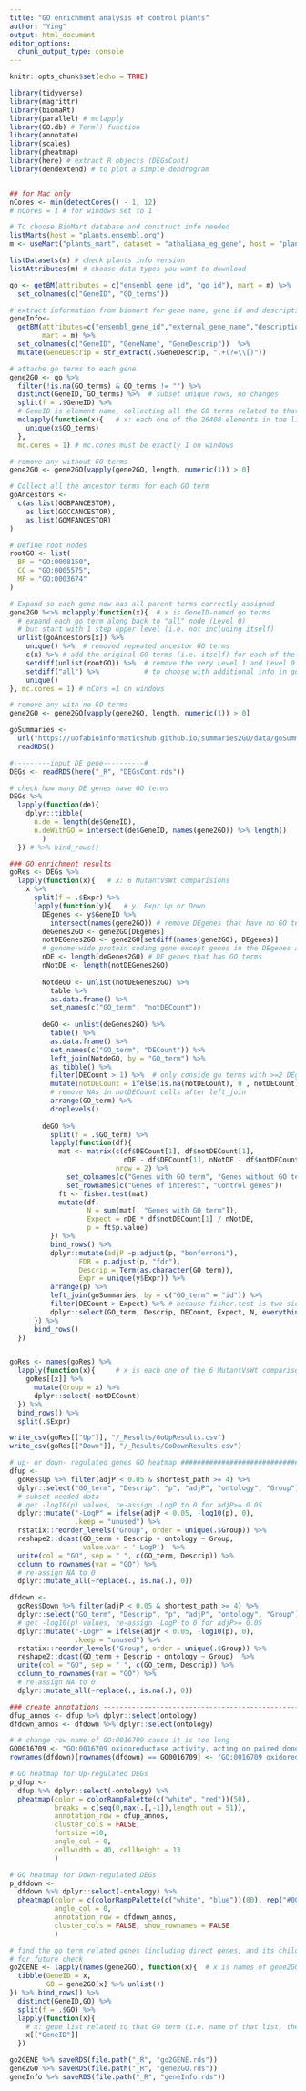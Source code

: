 ```yaml
---
title: "GO enrichment analysis of control plants"
author: "Ying"
output: html_document
editor_options: 
  chunk_output_type: console
---
```


```r
knitr::opts_chunk$set(echo = TRUE)
```

```r
library(tidyverse)
library(magrittr)
library(biomaRt)
library(parallel) # mclapply
library(GO.db) # Term() function
library(annotate)
library(scales)
library(pheatmap)
library(here) # extract R objects (DEGsCont)
library(dendextend) # to plot a simple dendrogram


## for Mac only
nCores <- min(detectCores() - 1, 12)
# nCores = 1 # for windows set to 1

```

```r
# To choose BioMart database and construct info needed
listMarts(host = "plants.ensembl.org")
m <- useMart("plants_mart", dataset = "athaliana_eg_gene", host = "plants.ensembl.org")

listDatasets(m) # check plants info version
listAttributes(m) # choose data types you want to download

go <- getBM(attributes = c("ensembl_gene_id", "go_id"), mart = m) %>% 
  set_colnames(c("GeneID", "GO_terms")) 

# extract information from biomart for gene name, gene id and description
geneInfo<-
  getBM(attributes=c("ensembl_gene_id","external_gene_name","description"),
        mart = m) %>%
  set_colnames(c("GeneID", "GeneName", "GeneDescrip"))  %>% 
  mutate(GeneDescrip = str_extract(.$GeneDescrip, ".+(?=\\[)"))

```

```r
# attache go terms to each gene
gene2GO <- go %>%
  filter(!is.na(GO_terms) & GO_terms != "") %>%  
  distinct(GeneID, GO_terms) %>%  # subset unique rows, no changes
  split(f = .$GeneID) %>% 
  # GeneID is element name, collecting all the GO terms related to that GeneID
  mclapply(function(x){   # x: each one of the 26408 elements in the list
    unique(x$GO_terms)    
  }, 
  mc.cores = 1) # mc.cores must be exactly 1 on windows

# remove any without GO terms
gene2GO <- gene2GO[vapply(gene2GO, length, numeric(1)) > 0]  

```

```r
# Collect all the ancestor terms for each GO term
goAncestors <- 
  c(as.list(GOBPANCESTOR),
    as.list(GOCCANCESTOR),
    as.list(GOMFANCESTOR)
)

# Define root nodes
rootGO <- list(
  BP = "GO:0008150",
  CC = "GO:0005575",
  MF = "GO:0003674"
)

# Expand so each gene now has all parent terms correctly assigned
gene2GO %<>% mclapply(function(x){  # x is GeneID-named go terms
  # expand each go term along back to "all" node (Level 0)
  # but start with 1 step upper level (i.e. not including itself)
  unlist(goAncestors[x]) %>% 
    unique() %>%  # removed repeated ancestor GO terms
    c(x) %>% # add the original GO terms (i.e. itself) for each of the 26411 gene2GO lists of GO terms
    setdiff(unlist(rootGO)) %>%  # remove the very Level 1 and Level 0 but give free level 
    setdiff("all") %>%           # to choose with additional info in goSummaries
    unique()
}, mc.cores = 1) # nCors =1 on windows

# remove any with no GO terms
gene2GO <- gene2GO[vapply(gene2GO, length, numeric(1)) > 0] 

goSummaries <- 
  url("https://uofabioinformaticshub.github.io/summaries2GO/data/goSummaries.RDS") %>%
  readRDS()
```

```r
#---------input DE gene----------#
DEGs <- readRDS(here("_R", "DEGsCont.rds"))

# check how many DE genes have GO terms
DEGs %>% 
  lapply(function(de){
    dplyr::tibble(
      n.de = length(de$GeneID),
      n.deWithGO = intersect(de$GeneID, names(gene2GO)) %>% length()
        )
  }) # %>% bind_rows()

### GO enrichment results
goRes <- DEGs %>%  
  lapply(function(x){   # x: 6 MutantVsWt comparisions
    x %>% 
      split(f = .$Expr) %>% 
      lapply(function(y){   # y: Expr Up or Down
        DEgenes <- y$GeneID %>% 
          intersect(names(gene2GO)) # remove DEgenes that have no GO terms
        deGenes2GO <- gene2GO[DEgenes]
        notDEGenes2GO <- gene2GO[setdiff(names(gene2GO), DEgenes)]
        # genome-wide protein coding gene except genes in the DEgenes as background
        nDE <- length(deGenes2GO) # DE genes that has GO terms
        nNotDE <- length(notDEGenes2GO)
        
        NotdeGO <- unlist(notDEGenes2GO) %>% 
          table %>%  
          as.data.frame() %>% 
          set_names(c("GO_term", "notDECount"))
        
        deGO <- unlist(deGenes2GO) %>% 
          table() %>% 
          as.data.frame() %>% 
          set_names(c("GO_term", "DECount")) %>% 
          left_join(NotdeGO, by = "GO_term") %>% 
          as_tibble() %>% 
          filter(DECount > 1) %>%  # only conside go terms with >=2 DEgenes
          mutate(notDECount = ifelse(is.na(notDECount), 0 , notDECount)) %>% 
          # remove NAs in notDECount cells after left_join
          arrange(GO_term) %>% 
          droplevels()
        
        deGO %>% 
          split(f = .$GO_term) %>% 
          lapply(function(df){
            mat <- matrix(c(df$DECount[1], df$notDECount[1],
                            nDE - df$DECount[1], nNotDE - df$notDECount),
                          nrow = 2) %>% 
              set_colnames(c("Genes with GO term", "Genes without GO term")) %>% 
              set_rownames(c("Genes of interest", "Control genes"))
            ft <- fisher.test(mat)
            mutate(df,
                   N = sum(mat[, "Genes with GO term"]),
                   Expect = nDE * df$notDECount[1] / nNotDE,
                   p = ft$p.value)
          }) %>% 
          bind_rows() %>% 
          dplyr::mutate(adjP =p.adjust(p, "bonferroni"),
                 FDR = p.adjust(p, "fdr"),
                 Descrip = Term(as.character(GO_term)),
                 Expr = unique(y$Expr)) %>% 
          arrange(p) %>% 
          left_join(goSummaries, by = c("GO_term" = "id")) %>% 
          filter(DECount > Expect) %>% # because fisher.test is two-sided
          dplyr::select(GO_term, Descrip, DECount, Expect, N, everything())
      }) %>% 
      bind_rows()
  })


goRes <- names(goRes) %>%  
  lapply(function(x){     # x is each one of the 6 MutantVsWt comparisons
    goRes[[x]] %>% 
      mutate(Group = x) %>% 
      dplyr::select(-notDECount)
  }) %>% 
  bind_rows() %>% 
  split(.$Expr)

write_csv(goRes[["Up"]], "/_Results/GoUpResults.csv")
write_csv(goRes[["Down"]], "/_Results/GoDownResults.csv")

```

```r
# up- or down- regulated genes GO heatmap ################################
dfup <-
  goRes$Up %>% filter(adjP < 0.05 & shortest_path >= 4) %>% 
  dplyr::select("GO_term", "Descrip", "p", "adjP", "ontology", "Group") %>%  
  # subset needed data
  # get -log10(p) values, re-assign -LogP to 0 for adjP>= 0.05
  dplyr::mutate("-LogP" = ifelse(adjP < 0.05, -log10(p), 0),
                .keep = "unused") %>% 
  rstatix::reorder_levels("Group", order = unique(.$Group)) %>% 
  reshape2::dcast(GO_term + Descrip + ontology ~ Group,
                  value.var = '-LogP')  %>% 
  unite(col = "GO", sep = " ", c(GO_term, Descrip)) %>% 
  column_to_rownames(var = "GO") %>% 
  # re-assign NA to 0
  dplyr::mutate_all(~replace(., is.na(.), 0))

dfdown <- 
  goRes$Down %>% filter(adjP < 0.05 & shortest_path >= 4) %>% 
  dplyr::select("GO_term", "Descrip", "p", "adjP", "ontology", "Group") %>%    # subset needed data
  # get -log10(p) values, re-assign -LogP to 0 for adjP>= 0.05
  dplyr::mutate("-LogP" = ifelse(adjP < 0.05, -log10(p), 0), 
                .keep = "unused") %>% 
  rstatix::reorder_levels("Group", order = unique(.$Group)) %>% 
  reshape2::dcast(GO_term + Descrip + ontology ~ Group)  %>% 
  unite(col = "GO", sep = " ", c(GO_term, Descrip)) %>% 
  column_to_rownames(var = "GO") %>% 
  # re-assign NA to 0
  dplyr::mutate_all(~replace(., is.na(.), 0))

### create annotations ---------------------------------------------------#
dfup_annos <- dfup %>% dplyr::select(ontology)
dfdown_annos <- dfdown %>% dplyr::select(ontology)

# # change row name of GO:0016709 cause it is too long
GO0016709 <- "GO:0016709 oxidoreductase activity, acting on paired donors, with incorporation or reduction of molecular oxygen, NAD(P)H as one donor, and incorporation of one atom of oxygen"
rownames(dfdown)[rownames(dfdown) == GO0016709] <- "GO:0016709 oxidoreductase activity, acting on paired donors"

# GO heatmap for Up-regulated DEGs
p_dfup <-
  dfup %>% dplyr::select(-ontology) %>% 
  pheatmap(color = colorRampPalette(c("white", "red"))(50), 
           breaks = c(seq(0,max(.[,-1]),length.out = 51)),
           annotation_row = dfup_annos,
           cluster_cols = FALSE,
           fontsize =10,
           angle_col = 0,
           cellwidth = 40, cellheight = 13
           )

# GO heatmap for Down-regulated DEGs
p_dfdown <-
  dfdown %>% dplyr::select(-ontology) %>% 
  pheatmap(color = c(colorRampPalette(c("white", "blue"))(80), rep("#0000FF",10)),
           angle_col = 0,
           annotation_row = dfdown_annos,
           cluster_cols = FALSE, show_rownames = FALSE
           )

```

```r
# find the go term related genes (including direct genes, and its child term related genes)
# for future check
go2GENE <- lapply(names(gene2GO), function(x){  # x is names of gene2GO, i.e. GeneID
  tibble(GeneID = x,
         GO = gene2GO[x] %>% unlist())
}) %>% bind_rows() %>% 
  distinct(GeneID,GO) %>%
  split(f = .$GO) %>%
  lapply(function(x){   
    # x: gene list related to that GO term (i.e. name of that list, the "GO term")
    x[["GeneID"]]
  }) 

```

```r

go2GENE %>% saveRDS(file.path("_R", "go2GENE.rds"))
gene2GO %>% saveRDS(file.path("_R", "gene2GO.rds"))
geneInfo %>% saveRDS(file.path("_R", "geneInfo.rds"))

```